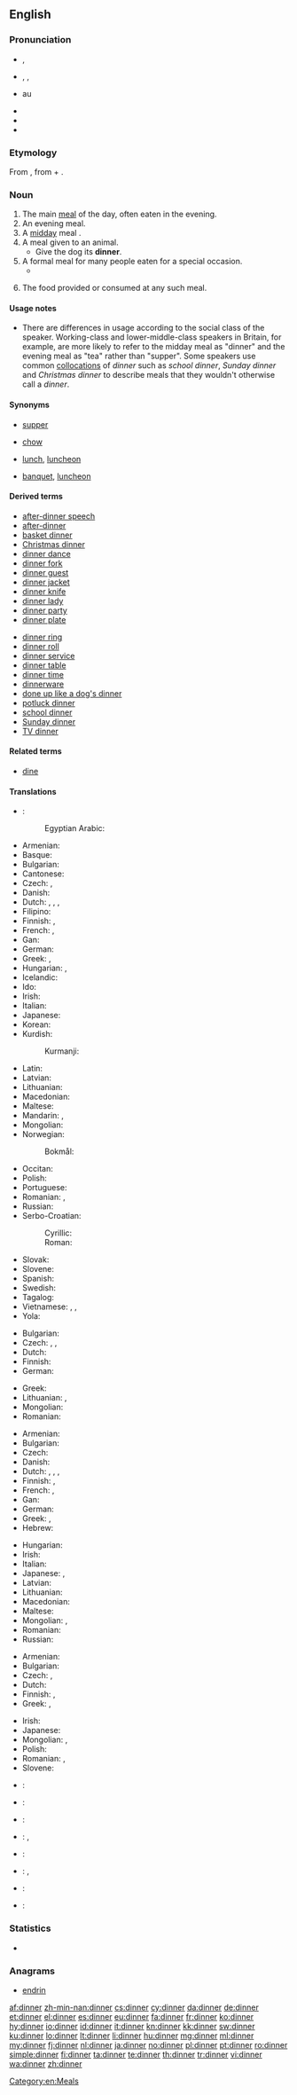 ==English==
{{wikipedia}}

===Pronunciation===
* {{a|UK}} {{IPA|/ˈdɪnə(ɹ)/}}, {{X-SAMPA|/"dIn@/}}
* {{a|US}} {{enPR|dĭnʹər}}, {{IPA|/ˈdɪnɚ/}}, {{X-SAMPA|/"dIn@`}}
* {{audio|en-us-dinner.ogg|Audio (US)}}au
* {{audio|En-uk-dinner.ogg|Audio (UK)}}
* {{rhymes|ɪnə(ɹ)}}
* {{hyphenation|din|ner}}

===Etymology===
From {{etyl|fro|en}} {{term|disner||lang=fro|lunch”, but originally “breakfast}}, from {{etyl|la|en}} {{term|dis-||lang=la}} + {{term|ieiuno|iēiūnō|lang=la|to break the fast}}.

===Noun===
{{en-noun|s|-}}

# The main [[meal]] of the day, often eaten in the evening.
# An evening meal.
# A [[midday]] meal {{qualifier|in a context in which the evening meal is called [[supper]] or [[tea]]}}.
# A meal given to an animal.
#* Give the dog its '''dinner'''.
# A formal meal for many people eaten for a special occasion.
#* {{quote-book|year=1897|author=[[w:Winston Churchill (novelist)|Winston Churchill]]
|title=[[w:The Celebrity|The Celebrity]]
|chapter=1|url=http://openlibrary.org/works/OL2341853W
|passage=When I gave a '''dinner''' there was generally a cover laid for him. I liked the man for his own sake, and even had he promised to turn out a celebrity it would have had no weight with me.}}
# {{uncountable}} The food provided or consumed at any such meal.

====Usage notes====
* There are differences in usage according to the social class of the speaker. Working-class and lower-middle-class speakers in Britain, for example, are more likely to refer to the midday meal as "dinner" and the evening meal as "tea" rather than "supper". Some speakers use common [[collocation]]s of ''dinner'' such as ''school dinner'', ''Sunday dinner'' and ''Christmas dinner'' to describe meals that they wouldn't otherwise call a ''dinner''.

====Synonyms====
* {{sense|an evening meal}} [[supper]]
* {{sense|meal given to an animal}} [[chow]]
* {{sense|midday meal}} [[lunch]], [[luncheon]]
* {{sense|formal meal for many people eaten at a special occasion}} [[banquet]], [[luncheon]]

====Derived terms====
{{rel-top|Terms derived from ''dinner''}}
* [[after-dinner speech]]
* [[after-dinner]]
* [[basket dinner]]
* [[Christmas dinner]]
* [[dinner dance]]
* [[dinner fork]]
* [[dinner guest]]
* [[dinner jacket]]
* [[dinner knife]]
* [[dinner lady]]
* [[dinner party]]
* [[dinner plate]]
{{rel-mid}}
* [[dinner ring]]
* [[dinner roll]]
* [[dinner service]]
* [[dinner table]]
* [[dinner time]]
* [[dinnerware]]
* [[done up like a dog's dinner]]
* [[potluck dinner]]
* [[school dinner]]
* [[Sunday dinner]]
* [[TV dinner]]
{{rel-bottom}}

====Related terms====
* [[dine]]

====Translations====
{{trans-top|main meal of the day}}
* {{ttbc|ar}}: {{t-|ar|عشاء|tr=3ashaa'|alt=عَشاء|sc=Arab}}
*: Egyptian Arabic: {{tø|arz|عشاء|tr=3ashaa'|sc=Arab}}
* Armenian: {{t+|hy|ճաշ|tr=č̣aš|sc=Armn}}
* Basque: {{t+|eu|afari}}
* Bulgarian: {{t+|bg|вечеря|f|tr=večerja|sc=Cyrl}}
* Cantonese: {{tø|yue|晚飯|tr=maan<sup>5</sup>faan<sup>6</sup>|sc=Hani}}
* Czech: {{t+|cs|oběd|m}} {{qualifier|in Czech the midday meal is the main meal}}, {{t+|cs|večeře|f}} {{qualifier|eaten in the evening}}
* Danish: {{t+|da|middag}}
* Dutch: {{t+|nl|avondeten|n}}, {{t-|nl|avondmaaltijd|m}}, {{t+|nl|avondmaal|n}}, {{t+|nl|eten|n}}
* Filipino: {{t-|tl|hapunan}}
* Finnish: {{t+|fi|päivällinen}}, {{t+|fi|illallinen}}
* French: {{t+|fr|dîner|m}}, {{qualifier|Belgium|Cajun|Swiss and Canadian French -in Belgium, Louisiana, Romandy and Quebec, "dîner" means "lunch"}} {{t+|fr|souper|m}}
* Gan: {{tø|gan|夜飯|tr=ya<sup>5</sup> fan<sup>5</sup>|sc=Hani}} {{qualifier|eaten in the evening}}
* German: {{t-|de|Hauptmahlzeit|f}}
* Greek: {{t+|el|φαγητό|n|tr=fagitó}}, {{t-|el|κύριο γεύμα|n|tr=kýrio gévma}}
* Hungarian: {{t+|hu|vacsora}} {{qualifier|eaten in the evening}}, {{t+|hu|ebéd}} {{qualifier|in Hungary the midday meal is the main meal}}
* Icelandic: {{t+|is|kvöldmatur|m}}
* Ido: {{t+|io|dineo}}
* Irish: {{t-|ga|dinnéar|m}}
* Italian: {{t+|it|cena|f}}
* Japanese: {{t+|ja|夕食|tr={{Jpan|[[ゆうしょく]]}}, yūshoku|sc=Jpan}} {{qualifier|eaten in the evening}}
* Korean: {{t+|ko|저녁|tr=jeonyeog|sc=Kore}}
* Kurdish:
*: Kurmanji: {{t+|ku|şîv|f}}
{{trans-mid}}
* Latin: {{t+|la|cena|f|alt=cēna}}
* Latvian: {{t-|lv|pusdienas|f-p}} {{qualifier|in Latvia the midday meal is the main meal}}
* Lithuanian: {{t-|lt|vakarienė|f}} {{qualifier|eaten in the evening, but the midday meal is the main meal}}
* Macedonian: {{t-|mk|вечера|f|tr=véčera}} {{qualifier|eaten in the evening}}
* Maltese: {{t-|mt|ċena|f}}
* Mandarin: {{t|cmn|晚饭|tr=wănfàn|sc=Hani}}, {{t|cmn|晚餐|tr=wăncān|sc=Hani}} {{qualifier|eaten in the evening}}
* Mongolian: {{t-|mn|оройн хоол|tr=orojn hool|sc=Cyrl}}
* Norwegian:
*: Bokmål: {{t+|no|middag}}
* Occitan: {{t+|oc|sopar|m}}
* Polish: {{t+|pl|obiad|m}}
* Portuguese: {{t+|pt|jantar}}
* Romanian: {{t-|ro|cină}}, {{t-|ro|masă de seară|f}}
* Russian: {{t+|ru|ужин|m|tr=úžin}} {{qualifier|eaten in the evening, but the midday meal is the main meal}}
* Serbo-Croatian:
*: Cyrillic: {{t-|sh|вечера|f|sc=Cyrl}} {{qualifier|eaten in the evening}}
*: Roman: {{t-|sh|večera|f}} {{qualifier|eaten in the evening}}
* Slovak: {{t-|sk|večera|f}} {{qualifier|eaten in the evening, but the midday meal is the main meal}}
* Slovene: {{t+|sl|večerja|f}} {{qualifier|eaten in the evening}}
* Spanish: {{t+|es|cena|f}}
* Swedish: {{t+|sv|middag|c}}
* Tagalog: {{t-|tl|hapunan}}
* Vietnamese: {{t-|vi|bữa trưa}} {{qualifier|eaten at midday}}, {{t-|vi|bữa chiều}} {{qualifier|eaten in the evening}}, {{t-|vi|bữa tối}} {{qualifier|eaten in the evening}}
* Yola: {{tø|yol|dineare}}
{{trans-bottom}}

{{trans-top|a meal given to an animal}}
* Bulgarian: {{t+|bg|хранене|n|tr=chranene|sc=Cyrl}}
* Czech: {{t-|cs|žrádlo|n}}, {{t-|cs|krmení|n}}, {{t+|cs|šlichta|f}} {{qualifier|of soup consistence}}
* Dutch: {{t+|nl|voer}}
* Finnish: {{t+|fi|ruoka}}
* German: {{t+|de|Futter|n}}
{{trans-mid}}
* Greek: {{t+|el|τροφή|f|tr=trofí}}
* Lithuanian: {{t-|lt|ėdalas|m}}, {{t-|lt|jovalas|m}} {{qualifier|of soup consistence}}
* Mongolian: {{t-|mn|амьтны хоол|tr=am'tny hool|sc=Cyrl}}
* Romanian: {{t+|ro|nutreț|n}}
{{trans-bottom}}

{{trans-top|midday meal}}
* Armenian: {{t+|hy|ճաշ|tr=č̣aš|sc=Armn}}
* Bulgarian: {{t+|bg|обед|m|tr=obed|sc=Cyrl}}
* Czech: {{t+|cs|oběd|m}}
* Danish: {{t+|da|middag}}
* Dutch: {{t+|nl|middageten|n}}, {{t-|nl|middagmaaltijd|m}}, {{t-|nl|middagmaal|n}}, {{t+|nl|lunch|m}}
* Finnish: {{t+|fi|lounas}}, {{t+|fi|päivällinen}}
* French: {{t+|fr|déjeuner|m}}, {{t+|fr|dîner}} {{qualifier|Belgium, Cajun, Swiss, Canadian, Louisiana and Romandy French}}
* Gan: {{tø|gan|昼飯|tr=jiu<sup>4</sup> fan<sup>5</sup>|sc=Hani}}
* German: {{t+|de|Mittagessen|n}}
* Greek: {{t+|el|γεύμα|n|tr=gévma}}, {{t+|el|μεσημεριανό|n|tr=mesimerianó}}
* Hebrew: {{t-|he|ארוחת-ערב|tr=arukhát érev}}
{{trans-mid}}
* Hungarian: {{t+|hu|ebéd}}
* Irish: {{t-|ga|dinnéar|m}}
* Italian: {{t+|it|pranzo|m}}
* Japanese: {{t+|ja|昼食|tr={{Jpan|[[ちゅうしょく]]}}, chūshoku|sc=Jpan}}, {{t-|ja|昼飯|tr={{Jpan|[[ひるめし]]}}, hirumeshi|sc=Jpan}}
* Latvian: {{t-|lv|pusdienas|f-p}}
* Lithuanian: {{t+|lt|pietūs|m-p}}
* Macedonian: {{t-|mk|ручек|m|tr=rúček}}
* Maltese: {{t+|mt|pranzu|m}}
* Mongolian: {{t-|mn|өдрийн хоол|tr=ôdrijn hool|sc=Cyrl}}, {{t-|mn|үдийн хоол|tr=ùdijn hool|sc=Cyrl}}
* Romanian: {{t+|ro|prânz|n}}
* Russian: {{t+|ru|обед|m|tr=ob'éd}}
{{trans-bottom}}

{{trans-top|a formal meal}}
* Armenian: {{t+|hy|ճաշ|tr=č̣aš|sc=Armn}}
* Bulgarian: {{t+|bg|банкет|m|tr=banket|sc=Cyrl}}
* Czech: {{t+|cs|oběd|m}}, {{t+|cs|večeře|f}}
* Dutch: {{t-|nl|dinee|n}}
* Finnish: {{t+|fi|illallinen}}, {{t+|fi|päivällinen}}
* Greek: {{qualifier|taking place in noon}} {{t+|el|γεύμα|n|tr=gévma}}, {{qualifier|taking place in late afternoon}} {{t+|el|δείπνο|n|tr=deípno}}
{{trans-mid}}
* Irish: {{t-|ga|dinnéar|m}}
* Japanese: {{t-|ja|正餐|tr={{Jpan|[[せいさん]]}}, seisan|sc=Jpan}}
* Mongolian: {{t-|mn|цайллага|tr=cajllaga|sc=Cyrl}}, {{t-|mn|дайллага|tr=dajllaga|sc=Cyrl}}
* Polish: {{t-|pl|bankiet|m}}
* Romanian: {{t-|ro|banchet|n}}, {{t-|ro|dineu|n}}
* Slovene: {{t+|sl|večerja|f}}
{{trans-bottom}}

{{checktrans-top}}
* {{ttbc|ar}}: {{t-|ar|غذاء|tr=ğaðá:’|sc=Arab}}
* {{ttbc|br}}: {{t+|br|koan|f}}
* {{ttbc|ca}}: {{t+|ca|sopar|m}}
* {{ttbc|ia}}: {{t-|ia|dinar}}, {{t-|ia|cena}}
* {{ttbc|ko}}: {{t-|ko|정 식사|tr=jeong siksa|sc=Kore}}
* {{ttbc|pt}}: {{t+|pt|jantar|m}}, {{t+|pt|ceia|f}}
* {{ttbc|sd}}: {{t+|sd|سانجھاندو|m|tr=sanjhando|sc=sd-Arab}}
* {{ttbc|es}}: {{t+|es|cena|f}}
{{trans-bottom}}

===Statistics===
* {{rank|sit|considerable|private|768|dinner|command|etc.|broke}}

===Anagrams===
* [[endrin#English|endrin]]

[[Category:en:Meals]]

[[af:dinner]]
[[zh-min-nan:dinner]]
[[cs:dinner]]
[[cy:dinner]]
[[da:dinner]]
[[de:dinner]]
[[et:dinner]]
[[el:dinner]]
[[es:dinner]]
[[eu:dinner]]
[[fa:dinner]]
[[fr:dinner]]
[[ko:dinner]]
[[hy:dinner]]
[[io:dinner]]
[[id:dinner]]
[[it:dinner]]
[[kn:dinner]]
[[kk:dinner]]
[[sw:dinner]]
[[ku:dinner]]
[[lo:dinner]]
[[lt:dinner]]
[[li:dinner]]
[[hu:dinner]]
[[mg:dinner]]
[[ml:dinner]]
[[my:dinner]]
[[fj:dinner]]
[[nl:dinner]]
[[ja:dinner]]
[[no:dinner]]
[[pl:dinner]]
[[pt:dinner]]
[[ro:dinner]]
[[simple:dinner]]
[[fi:dinner]]
[[ta:dinner]]
[[te:dinner]]
[[th:dinner]]
[[tr:dinner]]
[[vi:dinner]]
[[wa:dinner]]
[[zh:dinner]]